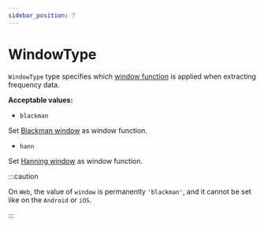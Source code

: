 ```yaml
---
sidebar_position: 7
---
```


# WindowType

`WindowType` type specifies which [window function](https://en.wikipedia.org/wiki/Window_function) is applied when extracting frequency data.

**Acceptable values:**
  - `blackman`

  Set [Blackman window](https://www.sciencedirect.com/topics/engineering/blackman-window) as window function.

  - `hann`

  Set [Hanning window](https://www.sciencedirect.com/topics/engineering/hanning-window) as window function.

:::caution

On `Web`, the value of `window` is permanently `'blackman'`, and it cannot be set like on the `Android` or `iOS`.

:::
